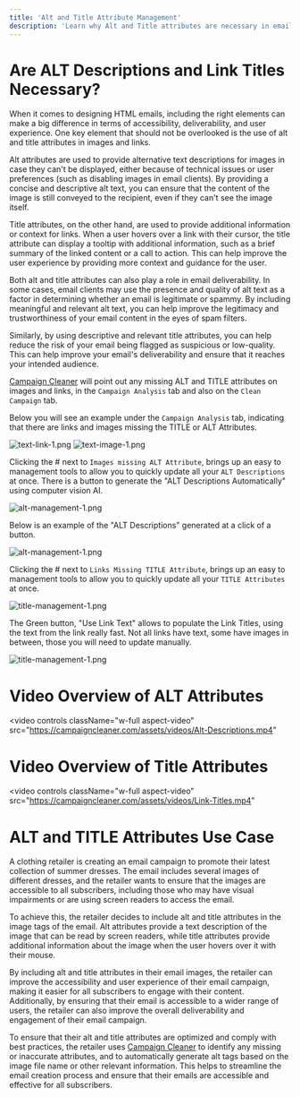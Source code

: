 ```yaml
---
title: 'Alt and Title Attribute Management'
description: 'Learn why Alt and Title attributes are necessary in email and how they can improve the accessibility and deliverability of your email content.'
---
```

# Are ALT Descriptions and Link Titles Necessary?

When it comes to designing HTML emails, including the right elements can make a big difference in terms of accessibility, deliverability, and user experience. One key element that should not be overlooked is the use of alt and title attributes in images and links.

Alt attributes are used to provide alternative text descriptions for images in case they can't be displayed, either because of technical issues or user preferences (such as disabling images in email clients). By providing a concise and descriptive alt text, you can ensure that the content of the image is still conveyed to the recipient, even if they can't see the image itself.

Title attributes, on the other hand, are used to provide additional information or context for links. When a user hovers over a link with their cursor, the title attribute can display a tooltip with additional information, such as a brief summary of the linked content or a call to action. This can help improve the user experience by providing more context and guidance for the user.

Both alt and title attributes can also play a role in email deliverability. In some cases, email clients may use the presence and quality of alt text as a factor in determining whether an email is legitimate or spammy. By including meaningful and relevant alt text, you can help improve the legitimacy and trustworthiness of your email content in the eyes of spam filters.

Similarly, by using descriptive and relevant title attributes, you can help reduce the risk of your email being flagged as suspicious or low-quality. This can help improve your email's deliverability and ensure that it reaches your intended audience.

[Campaign Cleaner](https://campaigncleaner.com/) will point out any missing ALT and TITLE attributes on images and links, in the `Campaign Analysis` tab and also on the `Clean Campaign` tab.

Below you will see an example under the `Campaign Analysis` tab, indicating that there are links and images missing the TITLE or ALT Attributes. 

![text-link-1.png](/images/oversized-images-2.png)
![text-image-1.png](/images/broken-links-2.png)

Clicking the # next to `Images missing ALT Attribute`, brings up an easy to management tools to allow you to quickly update all your `ALT Descriptions` at once. There is a button to generate the "ALT Descriptions Automatically" using computer vision AI.

![alt-management-1.png](/images/alt-images-generated.png)

Below is an example of the "ALT Descriptions" generated at a click of a button. 

![alt-management-1.png](/images/alt-descriptions-generated.png)

Clicking the # next to `Links Missing TITLE Attribute`, brings up an easy to management tools to allow you to quickly update all your `TITLE Attributes` at once.

![title-management-1.png](/images/link-titles-missing.png)

The Green button, "Use Link Text" allows to populate the Link Titles, using the text from the link really fast. Not all links have text, some have images in between, those you will need to update manually. 

![title-management-1.png](/images/link-titles-populated.png)


# Video Overview of ALT Attributes

<video
  controls
  className="w-full aspect-video"
  src="https://campaigncleaner.com/assets/videos/Alt-Descriptions.mp4"
></video>


# Video Overview of Title Attributes

<video
  controls
  className="w-full aspect-video"
  src="https://campaigncleaner.com/assets/videos/Link-Titles.mp4"
></video>


# ALT and TITLE Attributes Use Case
<Note>
A clothing retailer is creating an email campaign to promote their latest collection of summer dresses. The email includes several images of different dresses, and the retailer wants to ensure that the images are accessible to all subscribers, including those who may have visual impairments or are using screen readers to access the email.
 
To achieve this, the retailer decides to include alt and title attributes in the image tags of the email. Alt attributes provide a text description of the image that can be read by screen readers, while title attributes provide additional information about the image when the user hovers over it with their mouse.
 
By including alt and title attributes in their email images, the retailer can improve the accessibility and user experience of their email campaign, making it easier for all subscribers to engage with their content. Additionally, by ensuring that their email is accessible to a wider range of users, the retailer can also improve the overall deliverability and engagement of their email campaign.

To ensure that their alt and title attributes are optimized and comply with best practices, the retailer uses [Campaign Cleaner](https://campaigncleaner.com/) to identify any missing or inaccurate attributes, and to automatically generate alt tags based on the image file name or other relevant information. This helps to streamline the email creation process and ensure that their emails are accessible and effective for all subscribers.
</Note>

